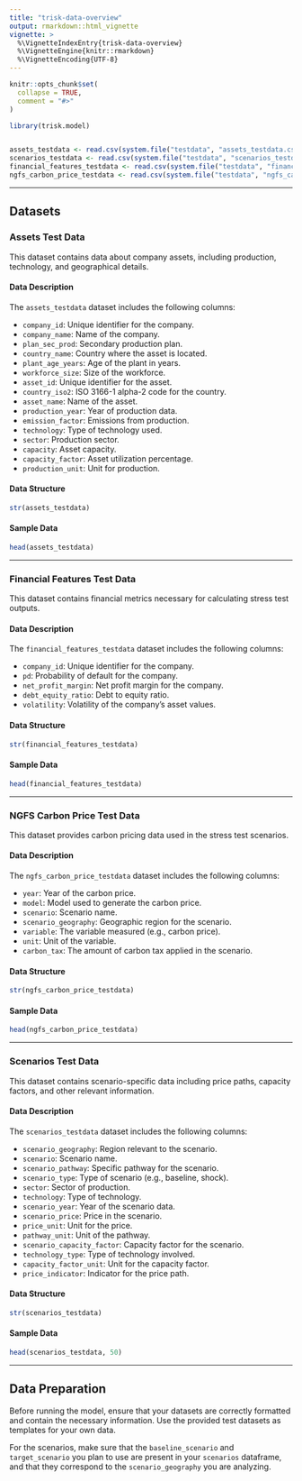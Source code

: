 ```yaml
---
title: "trisk-data-overview"
output: rmarkdown::html_vignette
vignette: >
  %\VignetteIndexEntry{trisk-data-overview}
  %\VignetteEngine{knitr::rmarkdown}
  %\VignetteEncoding{UTF-8}
---
```


```r
knitr::opts_chunk$set(
  collapse = TRUE,
  comment = "#>"
)
```

```r
library(trisk.model)


assets_testdata <- read.csv(system.file("testdata", "assets_testdata.csv", package = "trisk.model"))
scenarios_testdata <- read.csv(system.file("testdata", "scenarios_testdata.csv", package = "trisk.model"))
financial_features_testdata <- read.csv(system.file("testdata", "financial_features_testdata.csv", package = "trisk.model"))
ngfs_carbon_price_testdata <- read.csv(system.file("testdata", "ngfs_carbon_price_testdata.csv", package = "trisk.model"))

```

---

## Datasets

### Assets Test Data

This dataset contains data about company assets, including production, technology, and geographical details.

#### Data Description

The `assets_testdata` dataset includes the following columns:

- `company_id`: Unique identifier for the company.
- `company_name`: Name of the company.
- `plan_sec_prod`: Secondary production plan.
- `country_name`: Country where the asset is located.
- `plant_age_years`: Age of the plant in years.
- `workforce_size`: Size of the workforce.
- `asset_id`: Unique identifier for the asset.
- `country_iso2`: ISO 3166-1 alpha-2 code for the country.
- `asset_name`: Name of the asset.
- `production_year`: Year of production data.
- `emission_factor`: Emissions from production.
- `technology`: Type of technology used.
- `sector`: Production sector.
- `capacity`: Asset capacity.
- `capacity_factor`: Asset utilization percentage.
- `production_unit`: Unit for production.

#### Data Structure

```r
str(assets_testdata)
```

#### Sample Data

```r
head(assets_testdata)
```

---

### Financial Features Test Data

This dataset contains financial metrics necessary for calculating stress test outputs.

#### Data Description

The `financial_features_testdata` dataset includes the following columns:

- `company_id`: Unique identifier for the company.
- `pd`: Probability of default for the company.
- `net_profit_margin`: Net profit margin for the company.
- `debt_equity_ratio`: Debt to equity ratio.
- `volatility`: Volatility of the company's asset values.

#### Data Structure

```r
str(financial_features_testdata)
```

#### Sample Data

```r
head(financial_features_testdata)
```

---

### NGFS Carbon Price Test Data

This dataset provides carbon pricing data used in the stress test scenarios.

#### Data Description

The `ngfs_carbon_price_testdata` dataset includes the following columns:

- `year`: Year of the carbon price.
- `model`: Model used to generate the carbon price.
- `scenario`: Scenario name.
- `scenario_geography`: Geographic region for the scenario.
- `variable`: The variable measured (e.g., carbon price).
- `unit`: Unit of the variable.
- `carbon_tax`: The amount of carbon tax applied in the scenario.

#### Data Structure

```r
str(ngfs_carbon_price_testdata)
```

#### Sample Data

```r
head(ngfs_carbon_price_testdata)
```

---

### Scenarios Test Data

This dataset contains scenario-specific data including price paths, capacity factors, and other relevant information.

#### Data Description

The `scenarios_testdata` dataset includes the following columns:

- `scenario_geography`: Region relevant to the scenario.
- `scenario`: Scenario name.
- `scenario_pathway`: Specific pathway for the scenario.
- `scenario_type`: Type of scenario (e.g., baseline, shock).
- `sector`: Sector of production.
- `technology`: Type of technology.
- `scenario_year`: Year of the scenario data.
- `scenario_price`: Price in the scenario.
- `price_unit`: Unit for the price.
- `pathway_unit`: Unit of the pathway.
- `scenario_capacity_factor`: Capacity factor for the scenario.
- `technology_type`: Type of technology involved.
- `capacity_factor_unit`: Unit for the capacity factor.
- `price_indicator`: Indicator for the price path.

#### Data Structure

```r
str(scenarios_testdata)
```

#### Sample Data


```r
head(scenarios_testdata, 50)
```

---

## Data Preparation

Before running the model, ensure that your datasets are correctly formatted and contain the necessary information. Use the provided test datasets as templates for your own data.

For the scenarios, make sure that the `baseline_scenario` and `target_scenario` you plan to use are present in your `scenarios` dataframe, and that they correspond to the `scenario_geography` you are analyzing.

